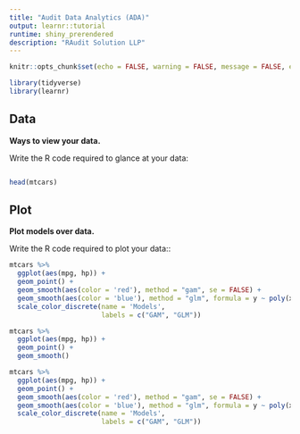 ```yaml
---
title: "Audit Data Analytics (ADA)"
output: learnr::tutorial
runtime: shiny_prerendered
description: "RAudit Solution LLP"
---
```



```r
knitr::opts_chunk$set(echo = FALSE, warning = FALSE, message = FALSE, error = FALSE)

library(tidyverse)
library(learnr)
```


## Data


**Ways to view your data.**


Write the R code required to glance at your data:


```r

```


```r
head(mtcars)
```


## Plot


**Plot models over data.**


Write the R code required to plot your data::


```r
mtcars %>% 
  ggplot(aes(mpg, hp)) +
  geom_point() +
  geom_smooth(aes(color = 'red'), method = "gam", se = FALSE) +
  geom_smooth(aes(color = 'blue'), method = "glm", formula = y ~ poly(x, 2), se = FALSE) +
  scale_color_discrete(name = 'Models', 
                       labels = c("GAM", "GLM"))
```


```r
mtcars %>% 
  ggplot(aes(mpg, hp)) +
  geom_point() +
  geom_smooth()
```


```r
mtcars %>% 
  ggplot(aes(mpg, hp)) +
  geom_point() +
  geom_smooth(aes(color = 'red'), method = "gam", se = FALSE) +
  geom_smooth(aes(color = 'blue'), method = "glm", formula = y ~ poly(x, 2), se = FALSE) +
  scale_color_discrete(name = 'Models', 
                       labels = c("GAM", "GLM"))
```











